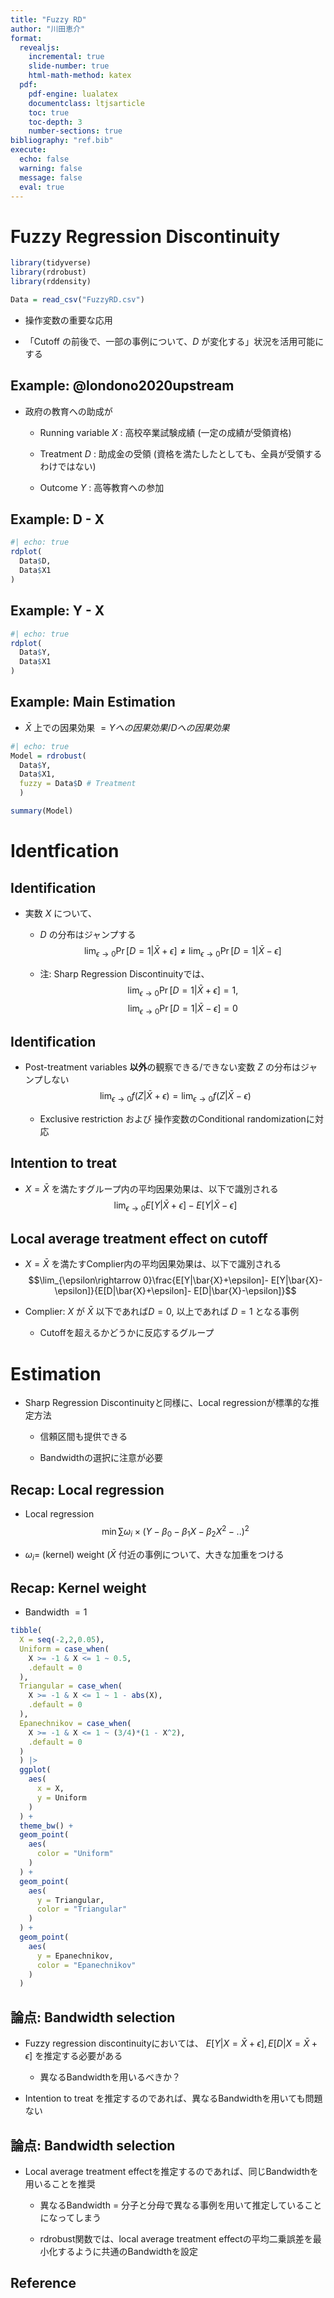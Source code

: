 ```yaml
---
title: "Fuzzy RD"
author: "川田恵介"
format:
  revealjs:
    incremental: true 
    slide-number: true
    html-math-method: katex
  pdf:
    pdf-engine: lualatex
    documentclass: ltjsarticle 
    toc: true
    toc-depth: 3
    number-sections: true
bibliography: "ref.bib"
execute: 
  echo: false
  warning: false
  message: false
  eval: true
---
```


# Fuzzy Regression Discontinuity

```r
library(tidyverse)
library(rdrobust)
library(rddensity)

Data = read_csv("FuzzyRD.csv")
```

- 操作変数の重要な応用

- 「Cutoff の前後で、一部の事例について、$D$ が変化する」状況を活用可能にする

## Example: @londono2020upstream

- 政府の教育への助成が

    - Running variable $X$ : 高校卒業試験成績 (一定の成績が受領資格)
    
    - Treatment $D$ : 助成金の受領 (資格を満たしたとしても、全員が受領するわけではない)
    
    - Outcome $Y$ : 高等教育への参加

## Example: D - X

```r
#| echo: true
rdplot(
  Data$D,
  Data$X1
)
```

## Example: Y - X

```r
#| echo: true
rdplot(
  Data$Y,
  Data$X1
)
```

## Example: Main Estimation

- $\bar{X}$ 上での因果効果 $=Yへの因果効果/Dへの因果効果$

```r
#| echo: true
Model = rdrobust(
  Data$Y,
  Data$X1, 
  fuzzy = Data$D # Treatment
  )

summary(Model)
```

# Identfication

## Identification

- 実数 $X$ について、

    - $D$ の分布はジャンプする $$\lim_{\epsilon\rightarrow 0}\Pr[D=1|\bar{X}+\epsilon]\neq \lim_{\epsilon\rightarrow 0}\Pr[D=1|\bar{X}-\epsilon]$$
    
    - 注: Sharp Regression Discontinuityでは、$$\lim_{\epsilon\rightarrow 0}\Pr[D=1|\bar{X}+\epsilon] = 1,$$ $$\lim_{\epsilon\rightarrow 0}\Pr[D=1|\bar{X}-\epsilon] = 0$$

## Identification

- Post-treatment variables **以外**の観察できる/できない変数 $Z$ の分布はジャンプしない $$\lim_{\epsilon\rightarrow 0}f(Z|\bar{X}+\epsilon)= \lim_{\epsilon\rightarrow 0}f(Z|\bar{X}-\epsilon)$$

    - Exclusive restriction および 操作変数のConditional randomizationに対応

## Intention to treat

- $X=\bar{X}$ を満たすグループ内の平均因果効果は、以下で識別される $$\lim_{\epsilon\rightarrow 0}E[Y|\bar{X}+\epsilon]- E[Y|\bar{X}-\epsilon]$$

## Local average treatment effect on cutoff

- $X=\bar{X}$ を満たすComplier内の平均因果効果は、以下で識別される $$\lim_{\epsilon\rightarrow 0}\frac{E[Y|\bar{X}+\epsilon]- E[Y|\bar{X}-\epsilon]}{E[D|\bar{X}+\epsilon]- E[D|\bar{X}-\epsilon]}$$

- Complier: $X$ が $\bar{X}$ 以下であれば$D=0$, 以上であれば $D=1$ となる事例

    - Cutoffを超えるかどうかに反応するグループ

# Estimation

- Sharp Regression Discontinuityと同様に、Local regressionが標準的な推定方法

    - 信頼区間も提供できる
    
    - Bandwidthの選択に注意が必要

## Recap: Local regression

- Local regression $$\min\sum \omega_i\times\biggr(Y - \beta_0 - \beta_1 X - \beta_2 X^2-..\biggr)^2$$

- $\omega_i =$ (kernel) weight ($\bar{X}$ 付近の事例について、大きな加重をつける

## Recap: Kernel weight

- Bandwidth $=1$

```r
tibble(
  X = seq(-2,2,0.05),
  Uniform = case_when(
    X >= -1 & X <= 1 ~ 0.5,
    .default = 0
  ),
  Triangular = case_when(
    X >= -1 & X <= 1 ~ 1 - abs(X),
    .default = 0
  ),
  Epanechnikov = case_when(
    X >= -1 & X <= 1 ~ (3/4)*(1 - X^2),
    .default = 0
  )
  ) |> 
  ggplot(
    aes(
      x = X,
      y = Uniform
    )
  ) +
  theme_bw() +
  geom_point(
    aes(
      color = "Uniform"
    )
  ) +
  geom_point(
    aes(
      y = Triangular,
      color = "Triangular"
    )
  ) +
  geom_point(
    aes(
      y = Epanechnikov,
      color = "Epanechnikov"
    )
  )
```

## 論点: Bandwidth selection

- Fuzzy regression discontinuityにおいては、 $E[Y|X=\bar{X} + \epsilon],E[D|X=\bar{X} + \epsilon]$ を推定する必要がある

    - 異なるBandwidthを用いるべきか？
    
- Intention to treat を推定するのであれば、異なるBandwidthを用いても問題ない

## 論点: Bandwidth selection

- Local average treatment effectを推定するのであれば、同じBandwidthを用いることを推奨

    - 異なるBandwidth $=$ 分子と分母で異なる事例を用いて推定していることになってしまう
    
    - rdrobust関数では、local average treatment effectの平均二乗誤差を最小化するように共通のBandwidthを設定

## Reference
